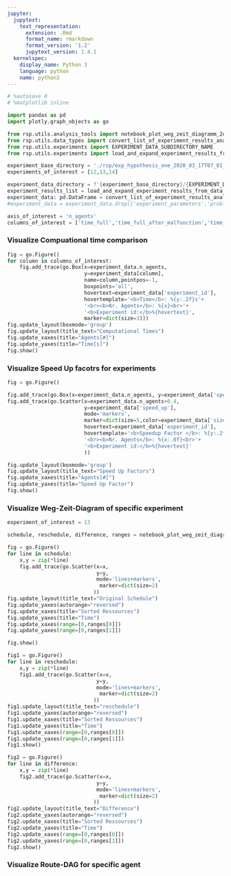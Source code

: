 ```yaml
---
jupyter:
  jupytext:
    text_representation:
      extension: .Rmd
      format_name: rmarkdown
      format_version: '1.2'
      jupytext_version: 1.4.1
  kernelspec:
    display_name: Python 3
    language: python
    name: python3
---
```


```python
# %autosave 0
# %matplotlib inline
```

```python
import pandas as pd
import plotly.graph_objects as go

from rsp.utils.analysis_tools import notebook_plot_weg_zeit_diagramm_2d
from rsp.utils.data_types import convert_list_of_experiment_results_analysis_to_data_frame
from rsp.utils.experiments import EXPERIMENT_DATA_SUBDIRECTORY_NAME
from rsp.utils.experiments import load_and_expand_experiment_results_from_data_folder
```

```python
experiment_base_directory = './rsp/exp_hypothesis_one_2020_03_17T07_01_49/'
experiments_of_interest = [12,13,14]
```

```python
experiment_data_directory = f'{experiment_base_directory}/{EXPERIMENT_DATA_SUBDIRECTORY_NAME}'
experiment_results_list = load_and_expand_experiment_results_from_data_folder(experiment_data_folder_name=experiment_data_directory,experiment_ids=experiments_of_interest)
experiment_data: pd.DataFrame = convert_list_of_experiment_results_analysis_to_data_frame(experiment_results_list)
#experiment_data = experiment_data.drop(['experiment_parameters','problem_full','problem_full_after_malfunction','problem_delta_after_malfunction','results_full','results_full_after_malfunction','results_delta_after_malfunction'],axis=1)
```

```python
axis_of_interest = 'n_agents'
columns_of_interest = ['time_full','time_full_after_malfunction','time_delta_after_malfunction']
```

### Visualize Compuational time comparison

```python
fig = go.Figure()
for column in columns_of_interest:
    fig.add_trace(go.Box(x=experiment_data.n_agents,
                         y=experiment_data[column],
                         name=column,pointpos=-1,
                         boxpoints='all',
                         hovertext=experiment_data['experiment_id'],
                         hovertemplate='<b>Time</b>: %{y:.2f}s'+
                         '<br><b>Nr. Agents</b>: %{x}<br>'+
                         '<b>Experiment id:</b>%{hovertext}',
                         marker=dict(size=3)))
fig.update_layout(boxmode='group')
fig.update_layout(title_text="Computational Times")
fig.update_xaxes(title="Agents[#]")
fig.update_yaxes(title="Time[s]")
fig.show()
```

### Visualize Speed Up facotrs for experiments

```python
fig = go.Figure()

fig.add_trace(go.Box(x=experiment_data.n_agents, y=experiment_data['speed_up'],pointpos=-1,boxpoints=False, marker=dict(size=3)))
fig.add_trace(go.Scatter(x=experiment_data.n_agents+0.4,
                         y=experiment_data['speed_up'],
                         mode='markers',
                         marker=dict(size=5,color=experiment_data['size']),
                         hovertext=experiment_data['experiment_id'],
                         hovertemplate='<b>Speedup Factor </b>: %{y:.2f}'+
                         '<br><b>Nr. Agents</b>: %{x:.0f}<br>'+
                         '<b>Experiment id:</b>%{hovertext}'
                         ))

fig.update_layout(boxmode='group')
fig.update_layout(title_text="Speed Up Factors")
fig.update_xaxes(title="Agents[#]")
fig.update_yaxes(title="Speed Up Factor")
fig.show()
```

### Visualize Weg-Zeit-Diagram of specific experiment

```python
experiment_of_interest = 13
```

```python
schedule, reschedule, difference, ranges = notebook_plot_weg_zeit_diagramm_2d(experiment_data_frame=experiment_data,experiment_id = experiment_of_interest)
```

```python
fig = go.Figure()
for line in schedule:
    x,y = zip(*line)
    fig.add_trace(go.Scatter(x=x,
                             y=y,
                             mode='lines+markers',
                              marker=dict(size=2)
                            ))
fig.update_layout(title_text="Original Schedule")
fig.update_yaxes(autorange="reversed")
fig.update_xaxes(title="Sorted Ressources")
fig.update_yaxes(title="Time")
fig.update_xaxes(range=[0,ranges[0]])
fig.update_yaxes(range=[0,ranges[1]])

fig.show()

fig1 = go.Figure()
for line in reschedule:
    x,y = zip(*line)
    fig1.add_trace(go.Scatter(x=x,
                             y=y,
                             mode='lines+markers',
                              marker=dict(size=2)
                            ))
fig1.update_layout(title_text="reschedule")
fig1.update_yaxes(autorange="reversed")
fig1.update_xaxes(title="Sorted Ressources")
fig1.update_yaxes(title="Time")
fig1.update_xaxes(range=[0,ranges[0]])
fig1.update_yaxes(range=[0,ranges[1]])
fig1.show()

fig2 = go.Figure()
for line in difference:
    x,y = zip(*line)
    fig2.add_trace(go.Scatter(x=x,
                             y=y,
                             mode='lines+markers',
                              marker=dict(size=2)
                            ))
fig2.update_layout(title_text="Difference")
fig2.update_yaxes(autorange="reversed")
fig2.update_xaxes(title="Sorted Ressources")
fig2.update_yaxes(title="Time")
fig2.update_xaxes(range=[0,ranges[0]])
fig2.update_yaxes(range=[0,ranges[1]])
fig2.show()
```

### Visualize Route-DAG for specific agent

```python

```
